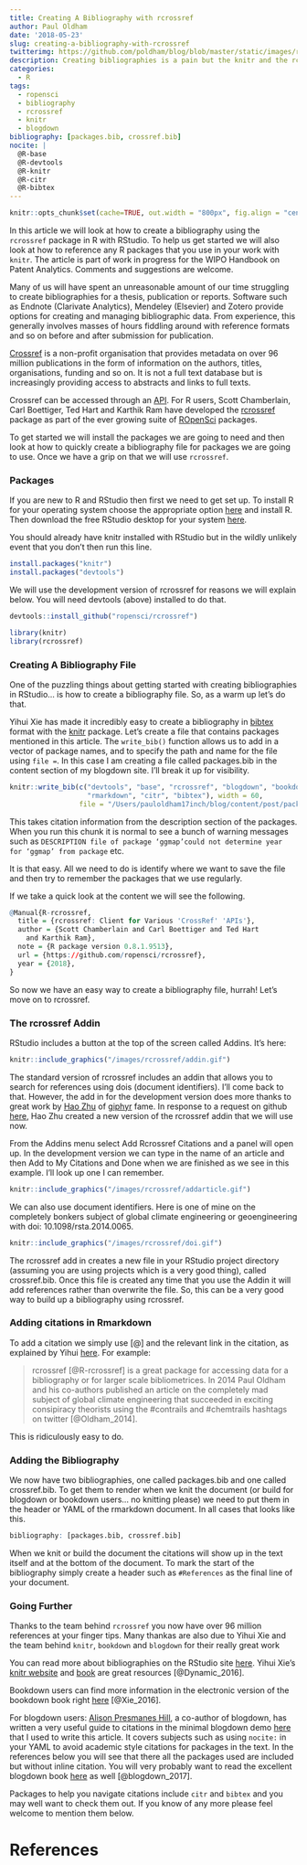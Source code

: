 ```yaml
---
title: Creating A Bibliography with rcrossref
author: Paul Oldham
date: '2018-05-23'
slug: creating-a-bibliography-with-rcrossref
twitterimg: https://github.com/poldham/blog/blob/master/static/images/rcrossref/addarticlesmall.gif
description: Creating bibliographies is a pain but the knitr and the rcrossref packages in RStudio will ease your suffering. 
categories:
  - R
tags:
  - ropensci
  - bibliography
  - rcrossref
  - knitr
  - blogdown
bibliography: [packages.bib, crossref.bib]
nocite: |
  @R-base
  @R-devtools
  @R-knitr
  @R-citr
  @R-bibtex
---
```

```r
knitr::opts_chunk$set(cache=TRUE, out.width = "800px", fig.align = "center", echo=TRUE, warning=FALSE, message=FALSE)
```

In this article we will look at how to create a bibliography using the `rcrossref` package in R with RStudio. To help us get started we will also look at how to reference any R packages that you use in your work with `knitr`. The article is part of work in progress for the WIPO Handbook on Patent Analytics. Comments and suggestions are welcome. 

Many of us will have spent an unreasonable amount of our time struggling to create bibliographies for a thesis, publication or reports. Software such as Endnote (Clarivate Analytics), Mendeley (Elsevier) and Zotero provide options for creating and managing bibliographic data. From experience, this generally involves masses of hours fiddling around with reference formats and so on before and after submission for publication. 

[Crossref](https://www.crossref.org/) is a non-profit organisation that provides metadata on over 96 million publications in the form of information on the authors, titles, organisations, funding and so on. It is not a full text database but is increasingly providing access to abstracts and links to full texts. 

Crossref can be accessed through an [API](https://github.com/CrossRef/rest-api-doc). For R users, Scott Chamberlain, Carl Boettiger, Ted Hart and Karthik Ram have developed the [rcrossref](https://github.com/ropensci/rcrossref) package as part of the ever growing suite of [ROpenSci](https://ropensci.org/) packages. 

To get started we will install the packages we are going to need and then look at how to quickly create a bibliography file for packages we are going to use. Once we have a grip on that we will use `rcrossref`.

### Packages

If you are new to R and RStudio then first we need to get set up. To install R for your operating system choose the appropriate option [here](http://cran.rstudio.com/) and install R. Then download the free RStudio desktop for your system [here](https://www.rstudio.com/products/rstudio/download/#download). 

You should already have knitr installed with RStudio but in the wildly unlikely event that you don't then run this line. 

```r
install.packages("knitr")
install.packages("devtools")
```

We will use the development version of rcrossref for reasons we will explain below. You will need devtools (above) installed to do that.

```r
devtools::install_github("ropensci/rcrossref")
```

```r
library(knitr)
library(rcrossref)
```

### Creating A Bibliography File

One of the puzzling things about getting started with creating bibliographies in RStudio... is how to create a bibliography file. So, as a warm up let's do that. 

Yihui Xie has made it incredibly easy to create a bibliography in [bibtex](http://www.bibtex.org/) format with the [knitr](https://yihui.name/knitr/) package. Let's create a file that contains packages mentioned in this article. The `write_bib()` function allows us to add in a vector of package names, and to specify the path and name for the file using `file =`. In this case I am creating a file called packages.bib in the content section of my blogdown site. I'll break it up for visibility.

```r
knitr::write_bib(c("devtools", "base", "rcrossref", "blogdown", "bookdown", "knitr",
                   "rmarkdown", "citr", "bibtex"), width = 60, 
                 file = "/Users/pauloldham17inch/blog/content/post/packages.bib")
```

This takes citation information from the description section of the packages. When you run this chunk it is normal to see a bunch of warning messages such as `DESCRIPTION file of package ‘ggmap’could not determine year for ‘ggmap’ from package` etc.

It is that easy. All we need to do is identify where we want to save the file and then try to remember the packages that we use regularly. 

If we take a quick look at the content we will see the following. 

```r
@Manual{R-rcrossref,
  title = {rcrossref: Client for Various 'CrossRef' 'APIs'},
  author = {Scott Chamberlain and Carl Boettiger and Ted Hart
    and Karthik Ram},
  note = {R package version 0.8.1.9513},
  url = {https://github.com/ropensci/rcrossref},
  year = {2018},
}
```

So now we have an easy way to create a bibliography file, hurrah! Let's move on to rcrossref.

### The rcrossref Addin

RStudio includes a button at the top of the screen called Addins. It's here: 

```r
knitr::include_graphics("/images/rcrossref/addin.gif")
```

The standard version of rcrossref includes an addin that allows you to search for references using dois (document identifiers). I'll come back to that. However, the add in for the development version does more thanks to great work by [Hao Zhu](https://github.com/haozhu233) of [giphyr](https://github.com/haozhu233/giphyr) fame. In response to a request on github [here](https://github.com/ropensci/rcrossref/issues/148), Hao Zhu created a new version of the rcrossref addin that we will use now.  

From the Addins menu select Add Rcrossref Citations and a panel will open up. In the development version we can type in the name of an article and then Add to My Citations and Done when we are finished as we see in this example. I'll look up one I can remember. 

```r
knitr::include_graphics("/images/rcrossref/addarticle.gif")
```

We can also use document identifiers. Here is one of mine on the completely bonkers subject of global climate engineering or geoengineering with doi: 10.1098/rsta.2014.0065. 

```r
knitr::include_graphics("/images/rcrossref/doi.gif")
```

The rcrossref add in creates a new file in your RStudio project directory (assuming you are using projects which is a very good thing), called crossref.bib. Once this file is created any time that you use the Addin it will add references rather than overwrite the file. So, this can be a very good way to build up a bibliography using rcrossref. 

### Adding citations in Rmarkdown

To add a citation we simply use [@] and the relevant link in the citation, as explained by Yihui [here](https://bookdown.org/yihui/bookdown/citations.html). For example:

>rcrossref [@R-rcrossref] is a great package for accessing data for a bibliography or for larger scale bibliometrices. In 2014 Paul Oldham and his co-authors published an article on the completely mad subject of global climate engineering that succeeded in exciting consipiracy theorists using the #contrails and #chemtrails hashtags on twitter [@Oldham_2014]. 

This is ridiculously easy to do. 

### Adding the Bibliography

We now have two bibliographies, one called packages.bib and one called crossref.bib. To get them to render when we knit the document (or build for blogdown or bookdown users... no knitting please) we need to put them in the header or YAML of the rmarkdown document. In all cases that looks like this.

```r
bibliography: [packages.bib, crossref.bib]
```

When we knit or build the document the citations will show up in the text itself and at the bottom of the document. To mark the start of the bibliography simply create a header such as `#References` as the final line of your document. 

### Going Further

Thanks to the team behind `rcrossref` you now have over 96 million references at your finger tips. Many thankas are also due to Yihui Xie and the team behind `knitr`, `bookdown` and `blogdown` for their really great work 

You can read more about bibliographies on the RStudio site [here](https://rmarkdown.rstudio.com/authoring_bibliographies_and_citations.html). Yihui Xie's [knitr website](https://yihui.name/knitr/) and [book](https://www.amazon.com/dp/1498716962/ref=cm_sw_su_dp) are great resources [@Dynamic_2016]. 

Bookdown users can find more information in the electronic version of the bookdown book right [here](https://bookdown.org/yihui/bookdown/citations.html) [@Xie_2016]. 

For blogdown users: [Alison Presmanes Hill](https://github.com/apreshill), a co-author of blogdown, has written a very useful guide to citations in the minimal blogdown demo [here](https://github.com/rbind/blogdown-demo/blob/master/content/post/2017-08-28-adding-citations-to-posts.Rmd) that I used to write this article. It covers subjects such as using `nocite:` in your YAML to avoid academic style citations for packages in the text. In the references below you will see that there all the packages used are included but without inline citation. You will very probably want to read the excellent blogdown book [here](https://bookdown.org/yihui/blogdown/) as well [@blogdown_2017]. 

Packages to help you navigate citations include `citr` and `bibtex` and you may well want to check them out. If you know of any more please feel welcome to mention them below.

# References

